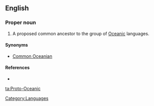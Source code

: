 ==English==

===Proper noun===
{{en-proper noun|sg=[[proto-|Proto]]-[[Oceanic]]}}

# A proposed common ancestor to the group of [[Oceanic]] languages.

====Synonyms====
* [[Common Oceanian]]

====References====
* {{pedialite|Proto-Oceanic language}}

[[Category:Languages]]

[[ta:Proto-Oceanic]]